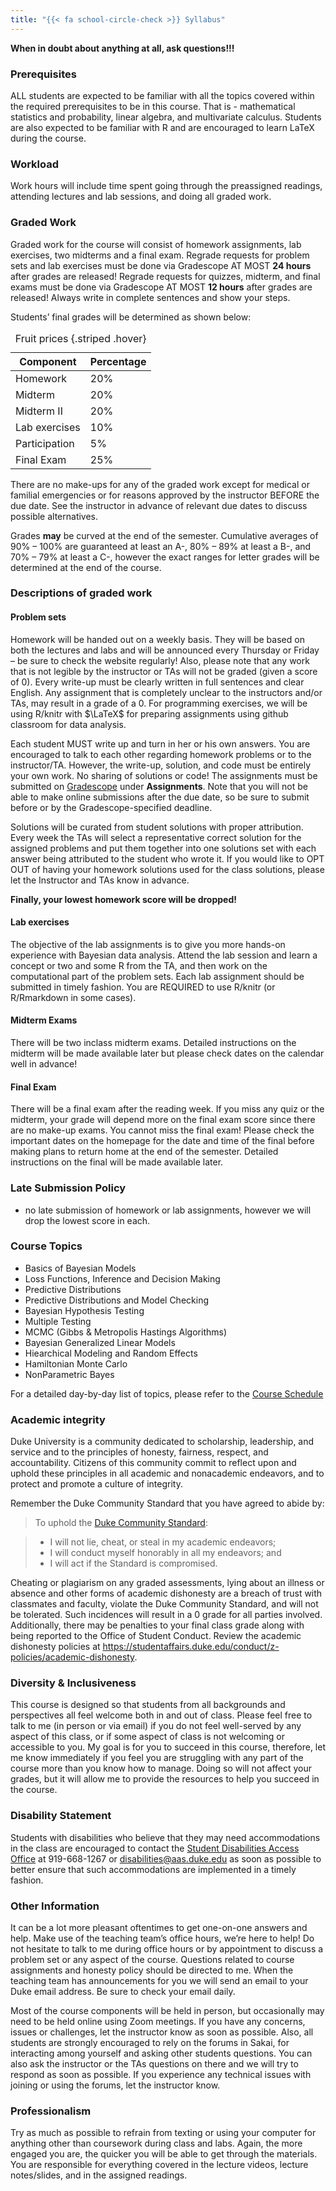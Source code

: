 ```yaml
---
title: "{{< fa school-circle-check >}} Syllabus"
---
```


**When in doubt about anything at all, ask questions!!!**


### Prerequisites
ALL students are expected to be familiar with all the topics covered within the required prerequisites to be in this course. That is - mathematical statistics and probability, linear algebra, and multivariate calculus. Students are also expected to be familiar with R and are encouraged to learn LaTeX during the course.

### Workload

Work hours will include time spent going through the preassigned readings, attending lectures and lab sessions, and doing all graded work. 

### Graded Work

Graded work for the course will consist of homework assignments, lab exercises, two midterms and a final exam. Regrade requests for problem sets and lab exercises must be done via Gradescope AT MOST **24 hours** after grades are released! Regrade requests for quizzes, midterm, and final exams must be done via Gradescope AT MOST  **12 hours** after grades are released! Always write in complete sentences and show your steps.

Students' final grades will be determined as shown below:


Component             | Percentage
----------------------|----------------
Homework | 20%
Midterm | 20%
Midterm II | 20%
Lab exercises | 10%
Participation | 5%
Final Exam | 25%
: Fruit prices {.striped .hover}

There are no make-ups for any of the graded work except for medical or familial emergencies or for reasons approved by the instructor BEFORE the due date. See the instructor in advance of relevant due dates to discuss possible alternatives. 
	
Grades **may** be curved at the end of the semester. Cumulative averages of 90% -- 100% are guaranteed at least an A-, 80% -- 89% at least a B-, and 70% -- 79% at least a C-, however the exact ranges for letter grades will be determined at the end of the course.


### Descriptions of graded work

#### Problem sets
Homework will be handed out on a weekly basis. They will be based on both the lectures and labs and will be announced every Thursday or Friday -- be sure to check the website regularly!  Also, please note that any work that is not legible by the instructor or TAs will not be graded (given a score  of 0). Every write-up must be clearly written in full sentences and clear English. Any assignment that is completely unclear to the instructors and/or TAs, may result in a grade of a 0. For programming exercises, we will be using R/knitr with $\LaTeX$  for preparing assignments using github classroom for data analysis.

Each student MUST write up and turn in her or his own answers. You are encouraged to talk to each other regarding homework problems or to the instructor/TA. However, the write-up, solution, and code must be entirely your own work. No sharing of solutions or code!  The assignments must be submitted on [Gradescope](https://www.gradescope.com/courses/585656/assignments) under **Assignments**. Note that you will not be able to make online submissions after the due date, so be sure to submit before or by the Gradescope-specified deadline.

Solutions will be curated from student solutions with proper attribution. Every week the TAs will select a representative correct solution for the assigned problems and put them together into one solutions set with each answer being attributed to the student who wrote it. If you would like to OPT OUT of having your homework solutions used for the class solutions, please let the Instructor and TAs know in advance.

**Finally, your lowest homework score will be dropped!**

#### Lab exercises
The objective of the lab assignments is to give you more hands-on experience with Bayesian data analysis. Attend the lab session and learn a concept or two and some R from the TA, and then work on the computational part of the problem sets. Each lab assignment should be submitted in timely fashion. You are REQUIRED to use R/knitr (or R/Rmarkdown in some cases).


#### Midterm Exams
There will be two inclass midterm exams.  Detailed instructions on the midterm will be made available later but please check dates on the calendar well in advance!

#### Final Exam
There will be a final exam after the reading week. If you miss any quiz or the midterm, your grade will depend more on the final exam score since there are no make-up exams. You cannot miss the final exam! Please check the important dates on the homepage for the date and time of the final before making plans to return home at the end of the semester. Detailed instructions on the final will be made available later.


### Late Submission Policy

- no late submission of homework or lab assignments, however we will drop the lowest score in each.

### Course Topics

-  Basics of Bayesian Models
-  Loss Functions, Inference and Decision Making
-  Predictive Distributions
-  Predictive Distributions and Model Checking
-  Bayesian Hypothesis Testing
-  Multiple Testing
-  MCMC (Gibbs & Metropolis Hastings Algorithms)
-  Bayesian Generalized Linear Models
-  Hiearchical Modeling and Random Effects
-  Hamiltonian Monte Carlo
-  NonParametric Bayes

For a detailed day-by-day list of topics, please refer to the [Course Schedule](schedule.html)


### Academic integrity
Duke University is a community dedicated to scholarship, leadership, and service and to the principles of honesty, fairness, respect, and accountability. Citizens of this community commit to reflect upon and uphold these principles in all academic and nonacademic endeavors, and to protect and promote a culture of integrity.

Remember the Duke Community Standard that you have agreed to abide by:

> To uphold the [Duke Community Standard](https://studentaffairs.duke.edu/conduct/about-us/duke-community-standard):

> - I will not lie, cheat, or steal in my academic endeavors;
> - I will conduct myself honorably in all my endeavors; and
> - I will act if the Standard is compromised.

Cheating or plagiarism on any graded assessments, lying about an illness or absence and other forms of academic dishonesty are a breach of trust with classmates and faculty, violate the Duke Community Standard, and will not be tolerated. Such incidences will result in a 0 grade for all parties involved. Additionally, there may be penalties to your final class grade along with being reported to the Office of Student Conduct. Review the academic dishonesty policies at [https://studentaffairs.duke.edu/conduct/z-policies/academic-dishonesty](https://studentaffairs.duke.edu/conduct/z-policies/academic-dishonesty).


### Diversity & Inclusiveness
This course is designed so that students from all backgrounds and perspectives all feel welcome both in and out of class. Please feel free to talk to me (in person or via email) if you do not feel well-served by any aspect of this class, or if some aspect of class is not welcoming or accessible to you. My goal is for you to succeed in this course, therefore, let me know immediately if you feel you are struggling with any part of the course more than you know how to manage. Doing so will not affect your grades, but it will allow me to provide the resources to help you succeed in the course.

### Disability Statement
Students with disabilities who believe that they may need accommodations in the class are encouraged to contact the <a href="https://access.duke.edu/students/staff.php">Student Disabilities Access Office</a> at 919-668-1267 or <a href="mailto:disabilities@aas.duke.edu">disabilities@aas.duke.edu</a> as soon as possible to better ensure that such accommodations are implemented in a timely fashion.



### Other Information
It can be a lot more pleasant oftentimes to get one-on-one answers and help. Make use of the teaching team's office hours, we're here to help! Do not hesitate to talk to me during office hours or by appointment to discuss a problem set or any aspect of the course.  Questions related to course assignments and honesty policy should be directed to me. When the teaching team has announcements for you we will send an email to your Duke email address. Be sure to check your email daily.

Most of the course components will be held in person, but occasionally may need to be held online using Zoom meetings. If you have any concerns, issues or challenges, let the instructor know as soon as possible. Also, all students are strongly encouraged to rely on the forums in Sakai, for interacting among yourself and asking other students questions. You can also ask the instructor or the TAs questions on there and we will try to respond as soon as possible.  If you experience any technical issues with joining or using the forums, let the instructor know.


### Professionalism
Try as much as possible to refrain from texting or using your computer for anything other than coursework during class and labs. Again, the more engaged you are, the quicker you will be able to get through the materials. You are responsible for everything covered in the lecture videos, lecture notes/slides, and in the assigned readings.

